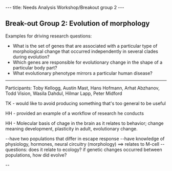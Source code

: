 ---
title: Needs Analysis Workshop/Breakout group 2
---

==Break-out Group 2: Evolution of morphology==

Examples for driving research questions:
* What is the set of genes that are associated with a particular type of morphological change that occurred independently in several clades during evolution? 
* Which genes are responsible for evolutionary change in the shape of a particular body part? 
* What evolutionary phenotype mirrors a particular human disease?
----

Participants: Toby Kellogg, Austin Mast, Hans Hofmann, Arhat Abzhanov, Todd Vision, Wasila Dahdul, Hilmar Lapp, Peter Midford

TK - would like to avoid producing something that's too general to be useful

HH - provided an example of a workflow of research he conducts

HH - Molecular basis of chage in the brain as it relates to behavior; change meaning development, plasticity in adult, evolutionary change.

--have two populations that differ in escape response
--have knowledge of physiology, hormones, neural circuitry (morphology) ==> relates to M-cell
--questions: does it relate to ecology? if genetic changes occurred between populations, how did evolve?

--